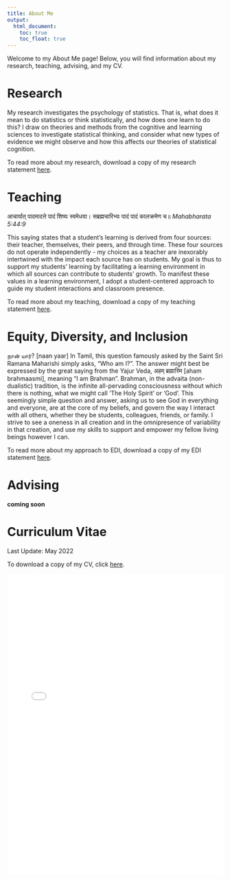 ```yaml
---
title: About Me
output: 
  html_document:
    toc: true
    toc_float: true
---
```


Welcome to my About Me page! Below, you will find information about my research, teaching, advising, and my CV. 

# Research 

My research investigates the psychology of statistics. That is, what does it mean to do statistics or think statistically, and how does one learn to do this? I draw on theories and methods from the cognitive and learning sciences to investigate statistical thinking, and consider what new types of evidence we might observe and how this affects our theories of statistical cognition. 

To read more about my research, download a copy of my research statement [here](https://github.com/RaoVNV/RaoVNV.github.io/raw/main/RaoVNV_Research.pdf).

# Teaching

आचार्यात् पादमादत्ते पादं शिष्यः स्वमेधया। सब्रह्मचारिभ्यः पादं पादं कालक्रमेण च॥ *Mahabharata 5:44:9*

This saying states that a student’s learning is derived from four sources: their teacher, themselves, their peers, and through time. These four sources do not operate independently - my choices as a teacher are inexorably intertwined with the impact each source has on students. My goal is thus to support my students’ learning by facilitating a learning environment in which all sources can contribute to students’ growth. To manifest these values in a learning environment, I adopt a student-centered approach to guide my student interactions and classroom presence. 

To read more about my teaching, download a copy of my teaching statement [here](https://github.com/RaoVNV/RaoVNV.github.io/raw/main/RaoVNV_Teaching.pdf).

# Equity, Diversity, and Inclusion

நான் யார்? [naan yaar] In Tamil, this question famously asked by the Saint Sri Ramana Maharishi simply asks, “Who am I?”. The answer might best be expressed by the great saying from the Yajur Veda, अहम् ब्रह्मास्मि [aham brahmaasmi], meaning “I am Brahman”. Brahman, in the advaita (non-dualistic) tradition, is the infinite all-pervading consciousness without which there is nothing, what we might call ‘The Holy Spirit’ or ‘God’. This seemingly simple question and answer, asking us to see God in everything and everyone, are at the core of my beliefs, and govern the way I interact with all others, whether they be students, colleagues, friends, or family. I strive to see a oneness in all creation and in the omnipresence of variability in that creation, and use my skills to support and empower my fellow living beings however I can. 

To read more about my approach to EDI, download a copy of my EDI statement [here](https://github.com/RaoVNV/RaoVNV.github.io/raw/main/RaoVNV_EDI.pdf).

# Advising

**coming soon**


# Curriculum Vitae

Last Update: May 2022

To download a copy of my CV, click [here](https://github.com/RaoVNV/RaoVNV.github.io/raw/main/RaoVNV_CV.pdf).

<embed 
  src="/RaoVNV_CV.pdf" 
  type="application/pdf" 
  width="100%" 
  height="700px"
/>
